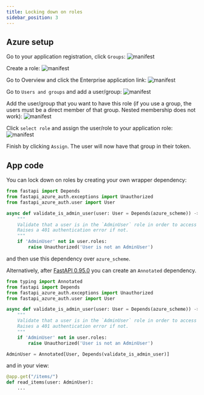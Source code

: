 ```yaml
---
title: Locking down on roles
sidebar_position: 3
---
```


## Azure setup
Go to your application registration, click `Groups`:
![manifest](../../static/img/usage-and-faq/role_1.png)

Create a role:
![manifest](../../static/img/usage-and-faq/role_2.png)

Go to Overview and click the Enterprise application link:
![manifest](../../static/img/usage-and-faq/role_3.png)

Go to `Users and groups` and add a user/group:
![manifest](../../static/img/usage-and-faq/role_4.png)

Add the user/group that you want to have this role (if you use a group, the users must be a direct member of that group. Nested membership does not work):
![manifest](../../static/img/usage-and-faq/role_5.png)

Click `select role` and assign the user/role to your application role:
![manifest](../../static/img/usage-and-faq/role_6.png)

Finish by clicking `Assign`. The user will now have that group in their token.

## App code

You can lock down on roles by creating your own wrapper dependency:

```python title="dependencies.py"
from fastapi import Depends
from fastapi_azure_auth.exceptions import Unauthorized
from fastapi_azure_auth.user import User

async def validate_is_admin_user(user: User = Depends(azure_scheme)) -> None:
    """
    Validate that a user is in the `AdminUser` role in order to access the API.
    Raises a 401 authentication error if not.
    """
    if 'AdminUser' not in user.roles:
        raise Unauthorized('User is not an AdminUser')
```

and then use this dependency over `azure_scheme`.


Alternatively, after [FastAPI 0.95.0](https://github.com/tiangolo/fastapi/releases/tag/0.95.0) you can create an
``Annotated`` dependency.

```python title="security.py"
from typing import Annotated
from fastapi import Depends
from fastapi_azure_auth.exceptions import Unauthorized
from fastapi_azure_auth.user import User

async def validate_is_admin_user(user: User = Depends(azure_scheme)) -> None:
    """
    Validate that a user is in the `AdminUser` role in order to access the API.
    Raises a 401 authentication error if not.
    """
    if 'AdminUser' not in user.roles:
        raise Unauthorized('User is not an AdminUser')

AdminUser = Annotated[User, Depends(validate_is_admin_user)]
```
and in your view:

```python title="my_view.py"
@app.get("/items/")
def read_items(user: AdminUser):
    ...
```
